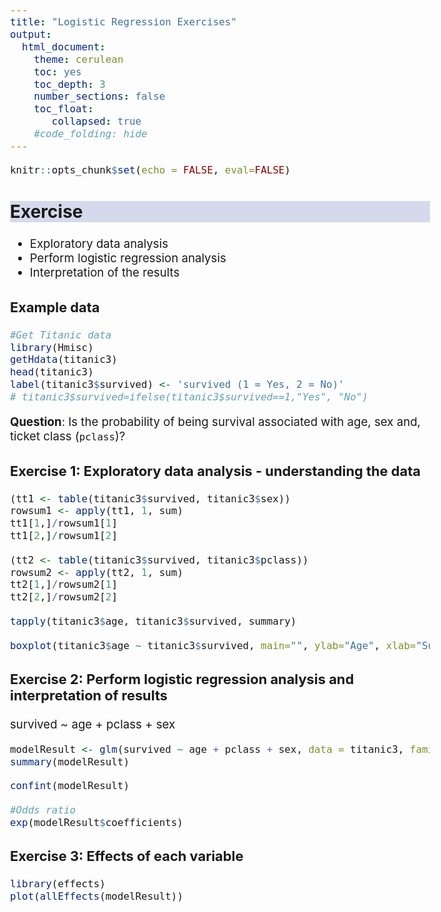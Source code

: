 ```yaml
---
title: "Logistic Regression Exercises"
output:
  html_document:
    theme: cerulean
    toc: yes
    toc_depth: 3
    number_sections: false
    toc_float: 
       collapsed: true
    #code_folding: hide
---
```


```{=html}
<style>
h2 {
  background-color: #D4DAEC;
}
body{
  font-size: 14pt;
}
</style>
```



```r

knitr::opts_chunk$set(echo = FALSE, eval=FALSE)


```



## Exercise

-   Exploratory data analysis
-   Perform logistic regression analysis
-   Interpretation  of the results

### Example data

```r

#Get Titanic data
library(Hmisc)
getHdata(titanic3)
head(titanic3)
label(titanic3$survived) <- 'survived (1 = Yes, 2 = No)'
# titanic3$survived=ifelse(titanic3$survived==1,"Yes", "No")

```

**Question**: Is the probability of being survival associated with age, sex and, ticket class (`pclass`)?

### Exercise 1: Exploratory data analysis - understanding the data

```r

(tt1 <- table(titanic3$survived, titanic3$sex))
rowsum1 <- apply(tt1, 1, sum)
tt1[1,]/rowsum1[1]
tt1[2,]/rowsum1[2]

(tt2 <- table(titanic3$survived, titanic3$pclass))
rowsum2 <- apply(tt2, 1, sum)
tt2[1,]/rowsum2[1]
tt2[2,]/rowsum2[2]

tapply(titanic3$age, titanic3$survived, summary)

boxplot(titanic3$age ~ titanic3$survived, main="", ylab="Age", xlab="Survived")

```


### Exercise 2: Perform logistic regression analysis and interpretation of results 

survived ~ age + pclass + sex

```r

modelResult <- glm(survived ~ age + pclass + sex, data = titanic3, family = "binomial")
summary(modelResult)

confint(modelResult)

#Odds ratio
exp(modelResult$coefficients)

```

### Exercise 3: Effects of each variable

```r

library(effects)
plot(allEffects(modelResult))


```







